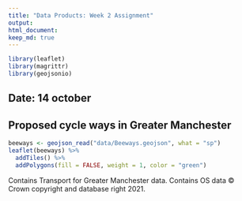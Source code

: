 ```yaml
---
title: "Data Products: Week 2 Assignment"
output:
html_document:
keep_md: true
---
```


```r
library(leaflet)
library(magrittr)
library(geojsonio)
```

## Date: 14 october

## Proposed cycle ways in Greater Manchester
```r
beeways <- geojson_read("data/Beeways.geojson", what = "sp")
leaflet(beeways) %>%
  addTiles() %>%
  addPolygons(fill = FALSE, weight = 1, color = "green")
```

Contains Transport for Greater Manchester data. Contains OS data © Crown copyright and database right 2021.
